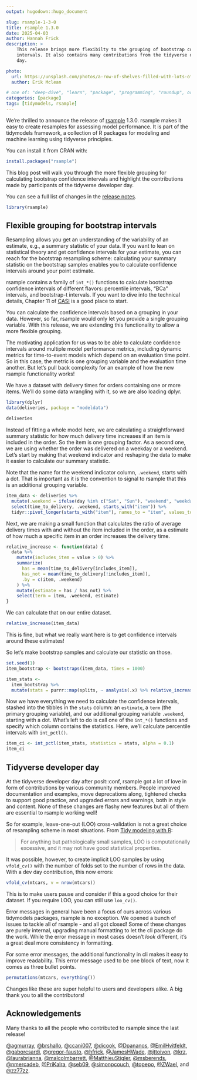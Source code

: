 ```yaml
---
output: hugodown::hugo_document

slug: rsample-1-3-0
title: rsample 1.3.0
date: 2025-04-03
author: Hannah Frick
description: >
    This release brings more flexibilty to the grouping of bootstrap confidence 
    intervals. It also contains many contributions from the tidyverse developer 
    day.

photo:
  url: https://unsplash.com/photos/a-row-of-shelves-filled-with-lots-of-shoes-yZxBkDr73AM
  author: Erik Mclean

# one of: "deep-dive", "learn", "package", "programming", "roundup", or "other"
categories: [package] 
tags: [tidymodels, rsample]
---
```


```{=html}
<!--
TODO:
* [x] Look over / edit the post's title in the yaml
* [x] Edit (or delete) the description; note this appears in the Twitter card
* [x] Pick category and tags (see existing with `hugodown::tidy_show_meta()`)
* [x] Find photo & update yaml metadata
* [x] Create `thumbnail-sq.jpg`; height and width should be equal
* [x] Create `thumbnail-wd.jpg`; width should be >5x height
* [x] `hugodown::use_tidy_thumbnails()`
* [x] Add intro sentence, e.g. the standard tagline for the package
* [x] `usethis::use_tidy_thanks()`
-->
```

We're thrilled to announce the release of [rsample](https://rsample.tidymodels.org/) 1.3.0. rsample makes it easy to create resamples for assessing model performance. It is part of the tidymodels framework, a collection of R packages for modeling and machine learning using tidyverse principles.

You can install it from CRAN with:

```r
install.packages("rsample")
```

This blog post will walk you through the more flexible grouping for calculating bootstrap confidence intervals and highlight the contributions made by participants of the tidyverse developer day.

You can see a full list of changes in the [release notes](https://rsample.tidymodels.org/news/index.html#rsample-130).

```r
library(rsample)
```

## Flexible grouping for bootstrap intervals

Resampling allows you get an understanding of the variability of an estimate, e.g., a summary statistic of your data. 
If you want to lean on statistical theory and get confidence intervals for your estimate, you can reach for the bootstrap resampling scheme: calculating your summary statistic on the bootstrap samples enables you to calculate confidence intervals around your point estimate. 

rsample contains a family of `int_*()` functions to calculate bootstrap confidence intervals of different flavors: percentile intervals, "BCa" intervals, and bootstrap-t intervals. If you want to dive into the technical details, Chapter 11 of [CASI](https://hastie.su.domains/CASI/) is a good place to start.

You can calculate the confidence intervals based on a grouping in your data. However, so far, rsample would only let you provide a single grouping variable. With this release, we are extending this functionality to allow a more flexible grouping. 

The motivating application for us was to be able to calculate confidence intervals around multiple model performance metrics, including dynamic metrics for time-to-event models which depend on an evaluation time point. So in this case, the metric is one grouping variable and the evaluation time another. But let's pull back complexity for an example of how the new rsample functionality works!

We have a dataset with delivery times for orders containing one or more items. We'll do some data wrangling with it, so we are also loading dplyr.

```r
library(dplyr)
data(deliveries, package = "modeldata")

deliveries
```

Instead of fitting a whole model here, we are calculating a straightforward summary statistic for how much delivery time increases if an item is included in the order. So the item is one grouping factor. As a second one, we are using whether the order was delivered on a weekday or a weekend. Let's start by making that weekend indicator and reshaping the data to make it easier to calculate our summary statistic. 

Note that the name for the weekend indicator column, `.weekend`, starts with a dot. That is important as it is the convention to signal to rsample that this is an additional grouping variable.

```r
item_data <- deliveries %>%
  mutate(.weekend = ifelse(day %in% c("Sat", "Sun"), "weekend", "weekday")) %>%
  select(time_to_delivery, .weekend, starts_with("item")) %>%
  tidyr::pivot_longer(starts_with("item"), names_to = "item", values_to = "value") 
```

Next, we are making a small function that calculates the ratio of average delivery times with and without the item included in the order, as a estimate of how much a specific item in an order increases the delivery time. 

```r
relative_increase <- function(data) {
  data %>%
    mutate(includes_item = value > 0) %>%
    summarize(
      has = mean(time_to_delivery[includes_item]),
      has_not = mean(time_to_delivery[!includes_item]),
      .by = c(item, .weekend)
    ) %>%
    mutate(estimate = has / has_not) %>%
    select(term = item, .weekend, estimate)
}
```

We can calculate that on our entire dataset.

```r
relative_increase(item_data)
```

This is fine, but what we really want here is to get confidence intervals around these estimates!

So let's make bootstrap samples and calculate our statistic on those.

```r
set.seed(1)
item_bootstrap <- bootstraps(item_data, times = 1000)

item_stats <-
  item_bootstrap %>%
  mutate(stats = purrr::map(splits, ~ analysis(.x) %>% relative_increase()))
```

Now we have everything we need to calculate the confidence intervals, stashed into the tibbles in the `stats` column: an `estimate`, a `term` (the primary grouping variable), and our additional grouping variable `.weekend`, starting with a dot. What's left to do is call one of the `int_*()` functions and specify which column contains the statistics. Here, we'll calculate percentile intervals with `int_pctl()`.

```r
item_ci <- int_pctl(item_stats, statistics = stats, alpha = 0.1)
item_ci
```



## Tidyverse developer day

At the tidyverse developer day after posit::conf, rsample got a lot of love in form of contributions by various community members. People improved documentation and examples, move deprecations along, tightened checks to support good practice, and upgraded errors and warnings, both in style and content. None of these changes are flashy new features but all of them are essential to rsample working well!

So for example, leave-one-out (LOO) cross-validation is not a great choice of resampling scheme in most situations.
From [Tidy modeling with R](https://www.tmwr.org/resampling#leave-one-out-cross-validation):

> For anything but pathologically small samples, LOO is computationally excessive, and it may not have good statistical properties.

It was possible, however, to create implicit LOO samples by using `vfold_cv()` with the number of folds set to the number of rows in the data.
With a dev day contribution, this now errors:

```r
vfold_cv(mtcars, v = nrow(mtcars))
```

This is to make users pause and consider if this a good choice for their dataset. If you require LOO, you can still use `loo_cv()`.

Error messages in general have been a focus of ours across various tidymodels packages, rsample is no exception. We opened a bunch of issues to tackle all of rsample - and all got closed! Some of these changes are purely internal, upgrading manual formatting to let the cli package do the work. While the error message in most cases doesn't *look* different, it's a great deal more consistency in formatting.

For some error messages, the additional functionality in cli makes it easy to improve readability. This error message used to be one block of text, now it comes as three bullet points.

```r
permutations(mtcars, everything())
```

Changes like these are super helpful to users and developers alike. A big thank you to all the contributors!

## Acknowledgements

Many thanks to all the people who contributed to rsample since the last release!

[&#x0040;agmurray](https://github.com/agmurray), [&#x0040;brshallo](https://github.com/brshallo), [&#x0040;ccani007](https://github.com/ccani007), [&#x0040;dicook](https://github.com/dicook), [&#x0040;Dpananos](https://github.com/Dpananos), [&#x0040;EmilHvitfeldt](https://github.com/EmilHvitfeldt), [&#x0040;gaborcsardi](https://github.com/gaborcsardi), [&#x0040;gregor-fausto](https://github.com/gregor-fausto), [&#x0040;hfrick](https://github.com/hfrick), [&#x0040;JamesHWade](https://github.com/JamesHWade), [&#x0040;jttoivon](https://github.com/jttoivon), [&#x0040;krz](https://github.com/krz), [&#x0040;laurabrianna](https://github.com/laurabrianna), [&#x0040;malcolmbarrett](https://github.com/malcolmbarrett), [&#x0040;MatthieuStigler](https://github.com/MatthieuStigler), [&#x0040;msberends](https://github.com/msberends), [&#x0040;nmercadeb](https://github.com/nmercadeb), [&#x0040;PriKalra](https://github.com/PriKalra), [&#x0040;seb09](https://github.com/seb09), [&#x0040;simonpcouch](https://github.com/simonpcouch), [&#x0040;topepo](https://github.com/topepo), [&#x0040;ZWael](https://github.com/ZWael), and [&#x0040;zz77zz](https://github.com/zz77zz).
